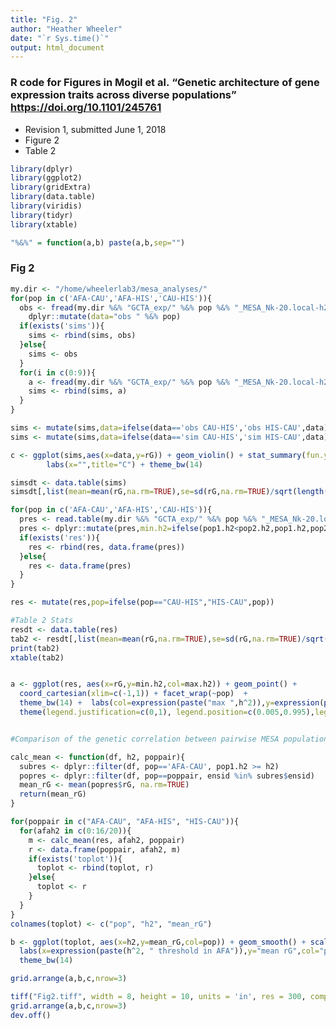 ```yaml
---
title: "Fig. 2"
author: "Heather Wheeler"
date: "`r Sys.time()`"
output: html_document
---
```


### R code for Figures in Mogil et al. "Genetic architecture of gene expression traits across diverse populations" <https://doi.org/10.1101/245761>
- Revision 1, submitted June 1, 2018
- Figure 2
- Table 2

```r
library(dplyr)
library(ggplot2)
library(gridExtra)
library(data.table)
library(viridis)
library(tidyr)
library(xtable)

"%&%" = function(a,b) paste(a,b,sep="")
```

### Fig 2
```r
my.dir <- "/home/wheelerlab3/mesa_analyses/"
for(pop in c('AFA-CAU','AFA-HIS','CAU-HIS')){
  obs <- fread(my.dir %&% "GCTA_exp/" %&% pop %&% "_MESA_Nk-20.local-h2_gen-corr_UMich_imp.2018-05-03.txt") %>% 
    dplyr::mutate(data="obs " %&% pop)
  if(exists('sims')){
    sims <- rbind(sims, obs)
  }else{
    sims <- obs
  }
  for(i in c(0:9)){
    a <- fread(my.dir %&% "GCTA_exp/" %&% pop %&% "_MESA_Nk-20.local-h2_gen-corr_EXP-SIM-" %&% i %&% "_UMich_imp.2018-05-03.txt") %>% dplyr::mutate(data="sim " %&% pop)
    sims <- rbind(sims, a)
  }
}

sims <- mutate(sims,data=ifelse(data=='obs CAU-HIS','obs HIS-CAU',data))
sims <- mutate(sims,data=ifelse(data=='sim CAU-HIS','sim HIS-CAU',data))

c <- ggplot(sims,aes(x=data,y=rG)) + geom_violin() + stat_summary(fun.y=mean, geom="point", color="blue", size=3) +
        labs(x="",title="C") + theme_bw(14)

simsdt <- data.table(sims)
simsdt[,list(mean=mean(rG,na.rm=TRUE),se=sd(rG,na.rm=TRUE)/sqrt(length(rG[!is.na(rG)])),converged=length(rG[!is.na(rG)])),by='data']

for(pop in c('AFA-CAU','AFA-HIS','CAU-HIS')){
  pres <- read.table(my.dir %&% "GCTA_exp/" %&% pop %&% "_MESA_Nk-20.local-h2_gen-corr_UMich_imp.2018-05-03_with_SNP_count.txt",header=T)
  pres <- dplyr::mutate(pres,min.h2=ifelse(pop1.h2<pop2.h2,pop1.h2,pop2.h2), max.h2=ifelse(pop1.h2>pop2.h2,pop1.h2,pop2.h2), pop=pop)
  if(exists('res')){
    res <- rbind(res, data.frame(pres))
  }else{
    res <- data.frame(pres)
  }
}

res <- mutate(res,pop=ifelse(pop=="CAU-HIS","HIS-CAU",pop))

#Table 2 Stats
resdt <- data.table(res)
tab2 <- resdt[,list(mean=mean(rG,na.rm=TRUE),se=sd(rG,na.rm=TRUE)/sqrt(length(rG[!is.na(rG)])),converged=length(rG[!is.na(rG)])),by='pop']
print(tab2)
xtable(tab2)


a <- ggplot(res, aes(x=rG,y=min.h2,col=max.h2)) + geom_point() +
  coord_cartesian(xlim=c(-1,1)) + facet_wrap(~pop)  + 
  theme_bw(14) +  labs(col=expression(paste("max ",h^2)),y=expression(paste("min ", h^2)),title="A") + 
  theme(legend.justification=c(0,1), legend.position=c(0.005,0.995),legend.title = element_text(size=8),legend.text = element_text(size=8),legend.key.size = unit(0.2, "cm"))


#Comparison of the genetic correlation between pairwise MESA populations and the subset of genes with heritability (h\textsuperscript{2}) greater than a given threshold in AFA

calc_mean <- function(df, h2, poppair){
  subres <- dplyr::filter(df, pop=='AFA-CAU', pop1.h2 >= h2)
  popres <- dplyr::filter(df, pop==poppair, ensid %in% subres$ensid)
  mean_rG <- mean(popres$rG, na.rm=TRUE)
  return(mean_rG)
}

for(poppair in c("AFA-CAU", "AFA-HIS", "HIS-CAU")){
  for(afah2 in c(0:16/20)){
    m <- calc_mean(res, afah2, poppair)
    r <- data.frame(poppair, afah2, m)
    if(exists('toplot')){
      toplot <- rbind(toplot, r)
    }else{
      toplot <- r
    }
  }
}
colnames(toplot) <- c("pop", "h2", "mean_rG")

b <- ggplot(toplot, aes(x=h2,y=mean_rG,col=pop)) + geom_smooth() + scale_color_viridis(discrete=TRUE) +
  labs(x=expression(paste(h^2, " threshold in AFA")),y="mean rG",col="pop pair",title="B") +
  theme_bw(14)
```

```r
grid.arrange(a,b,c,nrow=3)
```

```r
tiff("Fig2.tiff", width = 8, height = 10, units = 'in', res = 300, compression = 'lzw')
grid.arrange(a,b,c,nrow=3)
dev.off()
```